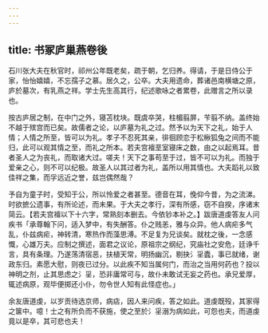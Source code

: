 ```yaml
---
---
---
```

title: 书冢庐巢燕卷後
---



石川张大夫在秋官时，祁州公年既老矣，疏于朝，乞归养。得请，于是日侍公于家，怡怡嬉嬉，不忘孺子之慕。居久之，公卒。大夫用遗命，葬诸邑南横塘之原，庐於墓次，有乳燕之祥。学士先生高其行，纪述歌咏之者累卷，此赠言之所以录也。

按古庐居之制，在中门之外，寝苫枕块。既虞卒哭，柱楣翦屏，苄翦不纳。盖终始不越于殡宫而已矣。故儒者之论，以庐墓为礼之过。然予以为天下之礼，始于人情；人情之所至，皆可以为礼。孝子不忍死其亲，徘徊顾恋于松楸狐兔之间而不能归，此可以观其情之至，而礼之所本。若夫宫襢垩室寝床之数，由之以起焉耳。昔者圣人之为丧礼，而取诸大过。嗟夫！天下之事苟至于过，皆不可以为礼。而独于爱亲之心，则不可以纪极。故圣人以其过者为礼，盖所以用其情也。大夫蹈礼以致佳祥之集，而孚远近之誉，兹岂偶然哉？

予自为童子时，受知于公，所以怜爱之者甚至。德音在耳，俛仰今昔，为之流涕。时欲摭公遗事，有所论述，而未果。于大夫之孝行，深有所感，窃不自揆，序诸末简云。【若夫宫襢以下十六字，常熟刻本删去。今依钞本补之。】跋唐道虔答友人问疾书「承尊翰下问，适入梦中，有失酬答。仆之贱恙，雅与众异。他人病疟多气乱，仆兹病疟，神转清，寒热作而藻思溥。不足复为兄谈矣。就枕之後，一念感慨，心雄万夫。应制之撰述，面君之议论，原祖宗之纲纪，究庙社之安危，廷诤千言，具有条理。乃遂荡清宿恶，扶植天常，明扬幽沉，剔抉氵㸒蠹，事已就绪，谢政东归。素愿大慰，则夜已过分。以此疾不知当属何门，而治之当用何药也？投以神明之剂，止其思虑之氵㸒，恐非庸常可与，故仆未敢试无妄之药也。承兄爱厚，辄述病原，观毕便掷还小仆，勿令世人知有此怪症也。」

余友唐道虔，以岁贡待选京师，病痁，因人来问疾，答之如此。道虔既殁，其家得之箧中。噫！士之有所负而不获施，使之至於氵㸒溺为病如此，可怨也夫，而道虔竟以是卒，其可悲也夫！